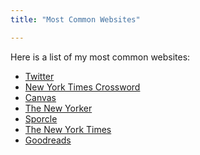 ```yaml
---
title: "Most Common Websites"

---
```


Here is a list of my most common websites:

- [Twitter](https://x.com/?lang=en)
- [New York Times Crossword](https://www.nytimes.com/crosswords)
- [Canvas](https://canvas.stanford.edu/)
- [The New Yorker](https://www.newyorker.com/)
- [Sporcle](https://www.sporcle.com/)
- [The New York Times](https://www.nytimes.com/)
- [Goodreads](https://www.goodreads.com/)

